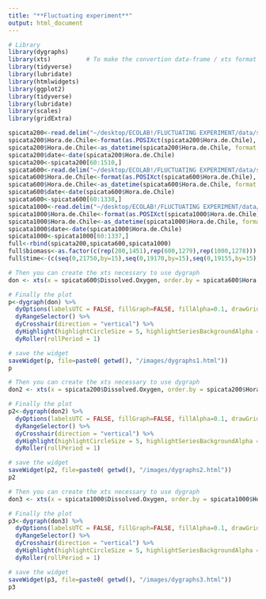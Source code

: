 ```yaml
---
title: "**Fluctuating experiment**"
output: html_document
---
```



```r

# Library
library(dygraphs)
library(xts)          # To make the convertion data-frame / xts format
library(tidyverse)
library(lubridate)
library(htmlwidgets)
library(ggplot2)
library(tidyverse)
library(lubridate)
library(scales) 
library(gridExtra)
```

```r
spicata200<-read.delim("~/desktop/ECOLAB!/FLUCTUATING EXPERIMENT/data/spicata_28Junio_15d.txt",header = TRUE, sep = ",")
spicata200$Hora.de.Chile<-format(as.POSIXct(spicata200$Hora.de.Chile), format = "%y-%m-%d %H:%M")
spicata200$Hora.de.Chile<-as_datetime(spicata200$Hora.de.Chile, format = "%y-%m-%d %H:%M")
spicata200$date<-date(spicata200$Hora.de.Chile)
spicata200<-spicata200[60:1510,]
spicata600<-read.delim("~/desktop/ECOLAB!/FLUCTUATING EXPERIMENT/data/spicata_600_15d_26ago.txt",header = TRUE, sep = ",")
spicata600$Hora.de.Chile<-format(as.POSIXct(spicata600$Hora.de.Chile), format = "%y-%m-%d %H:%M")
spicata600$Hora.de.Chile<-as_datetime(spicata600$Hora.de.Chile, format = "%y-%m-%d %H:%M")
spicata600$date<-date(spicata600$Hora.de.Chile)
spicata600<-spicata600[60:1338,]
spicata1000<-read.delim("~/desktop/ECOLAB!/FLUCTUATING EXPERIMENT/data/spicata_1000_15d_26ago.txt",header = TRUE, sep = ",")
spicata1000$Hora.de.Chile<-format(as.POSIXct(spicata1000$Hora.de.Chile), format = "%y-%m-%d %H:%M")
spicata1000$Hora.de.Chile<-as_datetime(spicata1000$Hora.de.Chile, format = "%y-%m-%d %H:%M")
spicata1000$date<-date(spicata1000$Hora.de.Chile)
spicata1000<-spicata1000[60:1337,]
full<-rbind(spicata200,spicata600,spicata1000)
full$biomass<-as.factor(c(rep(200,1451),rep(600,1279),rep(1000,1278)))
full$time<-(c(seq(0,21750,by=15),seq(0,19170,by=15),seq(0,19155,by=15)))/1440
```

```r
# Then you can create the xts necessary to use dygraph
don <- xts(x = spicata600$Dissolved.Oxygen, order.by = spicata600$Hora.de.Chile)

# Finally the plot
p<-dygraph(don) %>%
  dyOptions(labelsUTC = FALSE, fillGraph=FALSE, fillAlpha=0.1, drawGrid = FALSE, colors="#D8AE5A") %>%
  dyRangeSelector() %>%
  dyCrosshair(direction = "vertical") %>%
  dyHighlight(highlightCircleSize = 5, highlightSeriesBackgroundAlpha = 0.2, hideOnMouseOut = FALSE)  %>%
  dyRoller(rollPeriod = 1)

# save the widget
saveWidget(p, file=paste0( getwd(), "/images/dygraphs1.html"))
p

# Then you can create the xts necessary to use dygraph
don2 <- xts(x = spicata200$Dissolved.Oxygen, order.by = spicata200$Hora.de.Chile)

# Finally the plot
p2<-dygraph(don2) %>%
  dyOptions(labelsUTC = FALSE, fillGraph=FALSE, fillAlpha=0.1, drawGrid = FALSE, colors="#D8AE5A") %>%
  dyRangeSelector() %>%
  dyCrosshair(direction = "vertical") %>%
  dyHighlight(highlightCircleSize = 5, highlightSeriesBackgroundAlpha = 0.2, hideOnMouseOut = FALSE)  %>%
  dyRoller(rollPeriod = 1)

# save the widget
saveWidget(p2, file=paste0( getwd(), "/images/dygraphs2.html"))
p2

# Then you can create the xts necessary to use dygraph
don3 <- xts(x = spicata1000$Dissolved.Oxygen, order.by = spicata1000$Hora.de.Chile)

# Finally the plot
p3<-dygraph(don3) %>%
  dyOptions(labelsUTC = FALSE, fillGraph=FALSE, fillAlpha=0.1, drawGrid = FALSE, colors="#D8AE5A") %>%
  dyRangeSelector() %>%
  dyCrosshair(direction = "vertical") %>%
  dyHighlight(highlightCircleSize = 5, highlightSeriesBackgroundAlpha = 0.2, hideOnMouseOut = FALSE)  %>%
  dyRoller(rollPeriod = 1)

# save the widget
saveWidget(p3, file=paste0( getwd(), "/images/dygraphs3.html"))
p3
```

